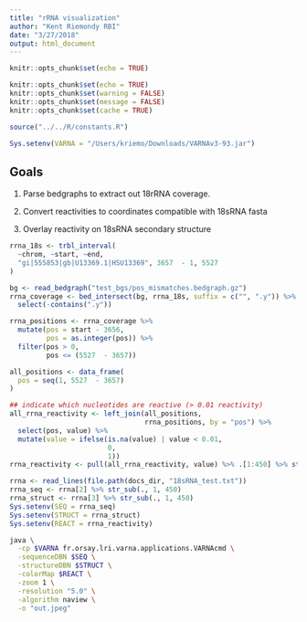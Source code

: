 ```yaml
---
title: "rRNA visualization"
author: "Kent Riemondy RBI"
date: "3/27/2018"
output: html_document
---
```


```r
knitr::opts_chunk$set(echo = TRUE)
```

```r
knitr::opts_chunk$set(echo = TRUE)
knitr::opts_chunk$set(warning = FALSE)
knitr::opts_chunk$set(message = FALSE)
knitr::opts_chunk$set(cache = TRUE)
```

```r
source("../../R/constants.R")
```

```r
Sys.setenv(VARNA = "/Users/kriemo/Downloads/VARNAv3-93.jar")
```
## Goals

1) Parse bedgraphs to extract out 18rRNA coverage. 

2) Convert reactivities to coordinates compatible with 18sRNA fasta

3) Overlay reactivity on 18sRNA secondary structure

```r
rrna_18s <- trbl_interval(
  ~chrom, ~start, ~end,
  "gi|555853|gb|U13369.1|HSU13369", 3657  - 1, 5527
)
```


```r
bg <- read_bedgraph("test_bgs/pos_mismatches.bedgraph.gz")
rrna_coverage <- bed_intersect(bg, rrna_18s, suffix = c("", ".y")) %>% 
  select(-contains(".y"))

rrna_positions <- rrna_coverage %>% 
  mutate(pos = start - 3656,
         pos = as.integer(pos)) %>% 
  filter(pos > 0,
         pos <= (5527  - 3657))

all_positions <- data_frame(
  pos = seq(1, 5527  - 3657)
)

## indicate which nucleotides are reactive (> 0.01 reactivity)
all_rrna_reactivity <- left_join(all_positions, 
                                 rrna_positions, by = "pos") %>% 
  select(pos, value) %>% 
  mutate(value = ifelse(is.na(value) | value < 0.01, 
                        0,
                        1)) 
rrna_reactivity <- pull(all_rrna_reactivity, value) %>% .[1:450] %>% str_c(., collapse = ";")
```

```r
rrna <- read_lines(file.path(docs_dir, "18sRNA_test.txt"))
rrna_seq <- rrna[2] %>% str_sub(., 1, 450)
rrna_struct <- rrna[3] %>% str_sub(., 1, 450)
Sys.setenv(SEQ = rrna_seq)
Sys.setenv(STRUCT = rrna_struct)
Sys.setenv(REACT = rrna_reactivity)
```
  
```bash
java \
  -cp $VARNA fr.orsay.lri.varna.applications.VARNAcmd \
  -sequenceDBN $SEQ \
  -structureDBN $STRUCT \
  -colorMap $REACT \
  -zoom 1 \
  -resolution "5.0" \
  -algorithm naview \
  -o "out.jpeg"
```
